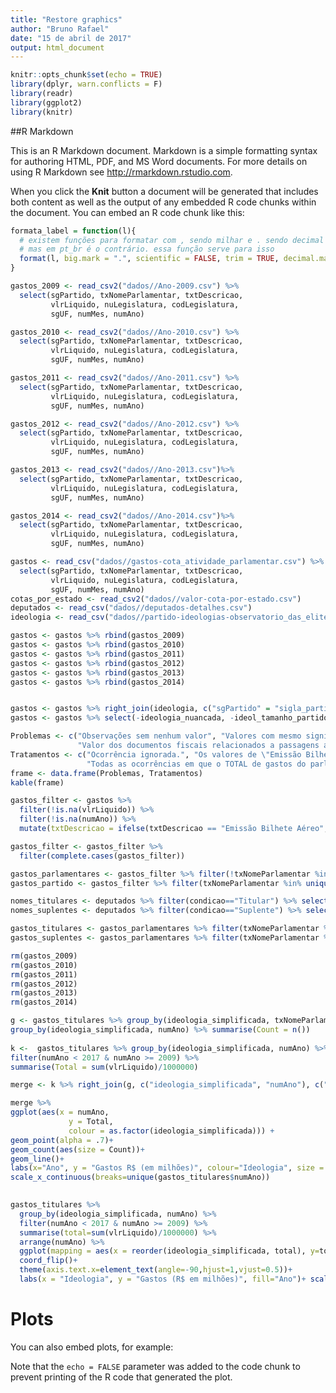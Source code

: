 ```yaml
---
title: "Restore graphics"
author: "Bruno Rafael"
date: "15 de abril de 2017"
output: html_document
---
```


```r
knitr::opts_chunk$set(echo = TRUE)
library(dplyr, warn.conflicts = F)
library(readr)
library(ggplot2)
library(knitr)

```

##R Markdown

This is an R Markdown document. Markdown is a simple formatting syntax for authoring HTML, PDF, and MS Word documents. For more details on using R Markdown see <http://rmarkdown.rstudio.com>.

When you click the **Knit** button a document will be generated that includes both content as well as the output of any embedded R code chunks within the document. You can embed an R code chunk like this:

```r
formata_label = function(l){
  # existem funções para formatar com , sendo milhar e . sendo decimal (scales::comma)
  # mas em pt_br é o contrário. essa função serve para isso
  format(l, big.mark = ".", scientific = FALSE, trim = TRUE, decimal.mark = ",")
} 

gastos_2009 <- read_csv2("dados//Ano-2009.csv") %>% 
  select(sgPartido, txNomeParlamentar, txtDescricao, 
         vlrLiquido, nuLegislatura, codLegislatura, 
         sgUF, numMes, numAno)

gastos_2010 <- read_csv2("dados//Ano-2010.csv") %>% 
  select(sgPartido, txNomeParlamentar, txtDescricao, 
         vlrLiquido, nuLegislatura, codLegislatura, 
         sgUF, numMes, numAno)

gastos_2011 <- read_csv2("dados//Ano-2011.csv") %>% 
  select(sgPartido, txNomeParlamentar, txtDescricao, 
         vlrLiquido, nuLegislatura, codLegislatura, 
         sgUF, numMes, numAno)

gastos_2012 <- read_csv2("dados//Ano-2012.csv") %>% 
  select(sgPartido, txNomeParlamentar, txtDescricao, 
         vlrLiquido, nuLegislatura, codLegislatura, 
         sgUF, numMes, numAno)

gastos_2013 <- read_csv2("dados//Ano-2013.csv")%>% 
  select(sgPartido, txNomeParlamentar, txtDescricao, 
         vlrLiquido, nuLegislatura, codLegislatura, 
         sgUF, numMes, numAno)

gastos_2014 <- read_csv2("dados//Ano-2014.csv")%>% 
  select(sgPartido, txNomeParlamentar, txtDescricao, 
         vlrLiquido, nuLegislatura, codLegislatura, 
         sgUF, numMes, numAno)

gastos <- read_csv("dados//gastos-cota_atividade_parlamentar.csv") %>%
  select(sgPartido, txNomeParlamentar, txtDescricao, 
         vlrLiquido, nuLegislatura, codLegislatura, 
         sgUF, numMes, numAno)
cotas_por_estado <- read_csv2("dados//valor-cota-por-estado.csv")
deputados <- read_csv("dados//deputados-detalhes.csv")
ideologia <- read_csv("dados//partido-ideologias-observatorio_das_elites.csv")

gastos <- gastos %>% rbind(gastos_2009)
gastos <- gastos %>% rbind(gastos_2010)
gastos <- gastos %>% rbind(gastos_2011)
gastos <- gastos %>% rbind(gastos_2012)
gastos <- gastos %>% rbind(gastos_2013)
gastos <- gastos %>% rbind(gastos_2014)


gastos <- gastos %>% right_join(ideologia, c("sgPartido" = "sigla_partido"))
gastos <- gastos %>% select(-ideologia_nuancada, -ideol_tamanho_partido, -nome_partido)

Problemas <- c("Observações sem nenhum valor", "Valores com mesmo significado \"Emissão Bilhete\" Aéreo e \"PASSAGENS AÉREAS\"",
               "Valor dos documentos fiscais relacionados a passagens aéreas negativos")
Tratamentos <- c("Ocorrência ignorada.", "Os valores de \"Emissão Bilhete\" foram substituídas por \"PASSAGENS AÉREAS\".",
                 "Todas as ocorrências em que o TOTAL de gastos do parlamentar é negativo significa que o valor indica um ressarcimento em que o parlamentar fez a compra mas não usufruiu dela e o valor no fim das contas não foi gasto. Portanto todas as ocorrências em que o total ficou abaixo de zero, foram descartadas.")
frame <- data.frame(Problemas, Tratamentos)
kable(frame)

gastos_filter <- gastos %>% 
  filter(!is.na(vlrLiquido)) %>%
  filter(!is.na(numAno)) %>%
  mutate(txtDescricao = ifelse(txtDescricao == "Emissão Bilhete Aéreo", "PASSAGENS AÉREAS", txtDescricao))

gastos_filter <- gastos_filter %>% 
  filter(complete.cases(gastos_filter))

gastos_parlamentares <- gastos_filter %>% filter(!txNomeParlamentar %in% unique(sgPartido))
gastos_partido <- gastos_filter %>% filter(txNomeParlamentar %in% unique(sgPartido))

nomes_titulares <- deputados %>% filter(condicao=="Titular") %>% select(nomeParlamentar)
nomes_suplentes <- deputados %>% filter(condicao=="Suplente") %>% select(nomeParlamentar)

gastos_titulares <- gastos_parlamentares %>% filter(txNomeParlamentar %in% nomes_titulares$nomeParlamentar)
gastos_suplentes <- gastos_parlamentares %>% filter(txNomeParlamentar %in% nomes_suplentes$nomeParlamentar)

rm(gastos_2009)
rm(gastos_2010)
rm(gastos_2011)
rm(gastos_2012)
rm(gastos_2013)
rm(gastos_2014)
```

```r

g <- gastos_titulares %>% group_by(ideologia_simplificada, txNomeParlamentar,numAno) %>% filter(numAno < 2017 & numAno >= 2009) %>% summarise(Total = n()) %>% select(-Total) %>%
group_by(ideologia_simplificada, numAno) %>% summarise(Count = n())
  
k <-  gastos_titulares %>% group_by(ideologia_simplificada, numAno) %>% 
filter(numAno < 2017 & numAno >= 2009) %>%
summarise(Total = sum(vlrLiquido)/1000000)

merge <- k %>% right_join(g, c("ideologia_simplificada", "numAno"), c("ideologia_simplificada", "numAno"))

merge %>%
ggplot(aes(x = numAno, 
             y = Total, 
             colour = as.factor(ideologia_simplificada))) + 
geom_point(alpha = .7)+
geom_count(aes(size = Count))+
geom_line()+
labs(x="Ano", y = "Gastos R$ (em milhões)", colour="Ideologia", size = "Nº de deputados por ideologia")+
scale_x_continuous(breaks=unique(gastos_titulares$numAno))
  
```



```r
gastos_titulares %>% 
  group_by(ideologia_simplificada, numAno) %>%
  filter(numAno < 2017 & numAno >= 2009) %>%
  summarise(total=sum(vlrLiquido)/1000000) %>% 
  arrange(numAno) %>%
  ggplot(mapping = aes(x = reorder(ideologia_simplificada, total), y=total, fill = numAno)) + geom_bar(stat = "identity") +
  coord_flip()+
  theme(axis.text.x=element_text(angle=-90,hjust=1,vjust=0.5))+
  labs(x = "Ideologia", y = "Gastos (R$ em milhões)", fill="Ano")+ scale_fill_continuous(breaks=unique(gastos_titulares$numAno), low="blue", high="orange")
```

# Plots
You can also embed plots, for example:

Note that the `echo = FALSE` parameter was added to the code chunk to prevent printing of the R code that generated the plot.

